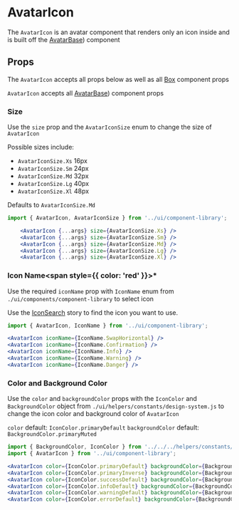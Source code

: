 

# AvatarIcon

The `AvatarIcon` is an avatar component that renders only an icon inside and is built off the [AvatarBase](/docs/components-componentlibrary-avatarbase--default-story)) component

<Canvas>
  <Story id="components-componentlibrary-avataricon--default-story" />
</Canvas>

## Props

The `AvatarIcon` accepts all props below as well as all [Box](/docs/components-componentlibrary-box--docs#props) component props

<ArgsTable of={AvatarIcon} />

`AvatarIcon` accepts all [AvatarBase](/docs/components-componentlibrary-avatarbase--default-story))
component props

<ArgsTable of={AvatarBase} />

### Size

Use the `size` prop and the `AvatarIconSize` enum to change the size of `AvatarIcon`

Possible sizes include:

- `AvatarIconSize.Xs` 16px
- `AvatarIconSize.Sm` 24px
- `AvatarIconSize.Md` 32px
- `AvatarIconSize.Lg` 40px
- `AvatarIconSize.Xl` 48px

Defaults to `AvatarIconSize.Md`

<Canvas>
  <Story id="components-componentlibrary-avataricon--size-story" />
</Canvas>

```jsx
import { AvatarIcon, AvatarIconSize } from '../ui/component-library';

    <AvatarIcon {...args} size={AvatarIconSize.Xs} />
    <AvatarIcon {...args} size={AvatarIconSize.Sm} />
    <AvatarIcon {...args} size={AvatarIconSize.Md} />
    <AvatarIcon {...args} size={AvatarIconSize.Lg} />
    <AvatarIcon {...args} size={AvatarIconSize.Xl} />
```

### Icon Name<span style={{ color: 'red' }}>\*</span>

Use the required `iconName` prop with `IconName` enum from `./ui/components/component-library` to select icon

Use the [IconSearch](/story/components-componentlibrary-icon--default-story) story to find the icon you want to use.

<Canvas>
  <Story id="components-componentlibrary-avataricon--icon-name-story" />
</Canvas>

```jsx
import { AvatarIcon, IconName } from '../ui/component-library';

<AvatarIcon iconName={IconName.SwapHorizontal} />
<AvatarIcon iconName={IconName.Confirmation} />
<AvatarIcon iconName={IconName.Info} />
<AvatarIcon iconName={IconName.Warning} />
<AvatarIcon iconName={IconName.Danger} />
```

### Color and Background Color

Use the `color` and `backgroundColor` props with the `IconColor` and `BackgroundColor` object from `./ui/helpers/constants/design-system.js` to change the icon color and background color of `AvatarIcon`

`color` default: `IconColor.primaryDefault`
`backgroundColor` default: `BackgroundColor.primaryMuted`

<Canvas>
  <Story id="components-componentlibrary-avataricon--color-and-background-color" />
</Canvas>

```jsx
import { BackgroundColor, IconColor } from '../../../helpers/constants/design-system';
import { AvatarIcon } from '../ui/component-library';

<AvatarIcon color={IconColor.primaryDefault} backgroundColor={BackgroundColor.primaryMuted} />
<AvatarIcon color={IconColor.primaryInverse} backgroundColor={BackgroundColor.primaryDefault} />
<AvatarIcon color={IconColor.successDefault} backgroundColor={BackgroundColor.successMuted} />
<AvatarIcon color={IconColor.infoDefault} backgroundColor={BackgroundColor.infoMuted} />
<AvatarIcon color={IconColor.warningDefault} backgroundColor={BackgroundColor.warningMuted} />
<AvatarIcon color={IconColor.errorDefault} backgroundColor={BackgroundColor.errorMuted} />
```
